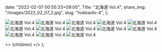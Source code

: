 
  date: "2022-02-07 00:55:33+09:00",
  Title: "北海道 Vol.4",
  share_img: "/images/2022_02_07_2.jpg",
  slug: "hokkaido-4",
};

![北海道 Vol.4](/images/2022_02_07_1.jpg)
![北海道 Vol.4](/images/2022_02_07_2.jpg)
![北海道 Vol.4](/images/2022_02_07_3.jpg)
![北海道 Vol.4](/images/2022_02_07_4.jpg)
![北海道 Vol.4](/images/2022_02_07_5.jpg)
![北海道 Vol.4](/images/2022_02_07_6.jpg)
![北海道 Vol.4](/images/2022_02_07_7.jpg)
![北海道 Vol.4](/images/2022_02_07_8.jpg)
![北海道 Vol.4](/images/2022_02_07_9.jpg)
![北海道 Vol.4](/images/2022_02_07_10.jpg)
![北海道 Vol.4](/images/2022_02_07_11.jpg)
![北海道 Vol.4](/images/2022_02_07_12.jpg)
![北海道 Vol.4](/images/2022_02_07_13.jpg)

  <>
    <Head>
      <title>{meta.Title} | 異郷好実</title>
    </Head>
    <PostLayout meta={meta}>{children}</PostLayout>
  </>
);

